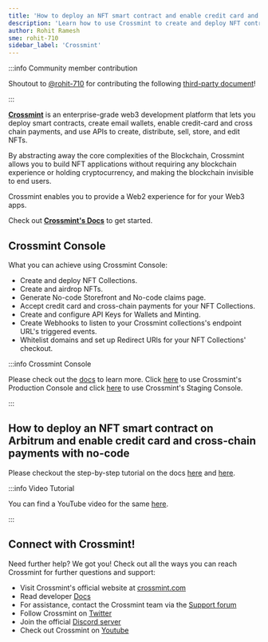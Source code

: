 ```yaml
---
title: 'How to deploy an NFT smart contract and enable credit card and cross-chain payments with no-code'
description: 'Learn how to use Crossmint to create and deploy NFT contracts and enable credit card and cross-chain payments for your customers and users.'
author: Rohit Ramesh
sme: rohit-710
sidebar_label: 'Crossmint'
---
```


:::info Community member contribution

Shoutout to [@rohit-710](https://github.com/rohit-710) for contributing the following [third-party document](/for-devs/third-party-docs/contribute)!

:::

**[Crossmint](http://crossmint.com/?utm_source=backlinks&utm_medium=docs&utm_campaign=arbitrum)** is an enterprise-grade web3 development platform that lets you deploy smart contracts, create email wallets, enable credit-card and cross chain payments, and use APIs to create, distribute, sell, store, and edit NFTs.

By abstracting away the core complexities of the Blockchain, Crossmint allows you to build NFT applications without requiring any blockchain experience or holding cryptocurrency, and making the blockchain invisible to end users.

Crossmint enables you to provide a Web2 experience for for your Web3 apps.

Check out **[Crossmint's Docs](https://docs.crossmint.com/?utm_source=backlinks&utm_medium=docs&utm_campaign=arbitrum)** to get started.

## Crossmint Console

What you can achieve using Crossmint Console:

- Create and deploy NFT Collections.
- Create and airdrop NFTs.
- Generate No-code Storefront and No-code claims page.
- Accept credit card and cross-chain payments for your NFT Collections.
- Create and configure API Keys for Wallets and Minting.
- Create Webhooks to listen to your Crossmint collections's endpoint URL's triggered events.
- Whitelist domains and set up Redirect URls for your NFT Collections' checkout.

:::info Crossmint Console

Please check out the [docs](https://docs.crossmint.com/docs/create-developer-account) to learn more. Click [here](https://www.crossmint.com/console/overview?utm_source=backlinks&utm_medium=docs&utm_campaign=arbitrum) to use Crossmint's Production Console and click [here](https://staging.crossmint.com/console/overview?utm_source=backlinks&utm_medium=docs&utm_campaign=arbitrum) to use Crossmint's Staging Console.

:::

## How to deploy an NFT smart contract on Arbitrum and enable credit card and cross-chain payments with no-code

Please checkout the step-by-step tutorial on the docs [here](https://docs.crossmint.com/docs/create-an-nft-collection?utm_source=backlinks&utm_medium=docs&utm_campaign=arbitrum) and [here](https://docs.crossmint.com/docs/storefronts).

:::info Video Tutorial

You can find a YouTube video for the same [here](https://youtu.be/pq2TVCkfBDI).

:::

## Connect with Crossmint!

Need further help? We got you! Check out all the ways you can reach Crossmint for further questions and support:

- Visit Crossmint's official website at [crossmint.com](http://crossmint.com/?utm_source=backlinks&utm_medium=docs&utm_campaign=arbitrum)
- Read developer [Docs](https://docs.crossmint.com/?utm_source=backlinks&utm_medium=docs&utm_campaign=arbitrum)
- For assistance, contact the Crossmint team via the [Support forum](https://help.crossmint.com/hc/en-us?utm_source=backlinks&utm_medium=docs&utm_campaign=arbitrum)
- Follow Crossmint on [Twitter](https://twitter.com/crossmint?utm_source=backlinks&utm_medium=docs&utm_campaign=arbitrum)
- Join the official [Discord server](https://discord.gg/crossmint?utm_source=backlinks&utm_medium=docs&utm_campaign=arbitrum)
- Check out Crossmint on [Youtube](https://www.youtube.com/@crossmint?utm_source=backlinks&utm_medium=docs&utm_campaign=arbitrum)
